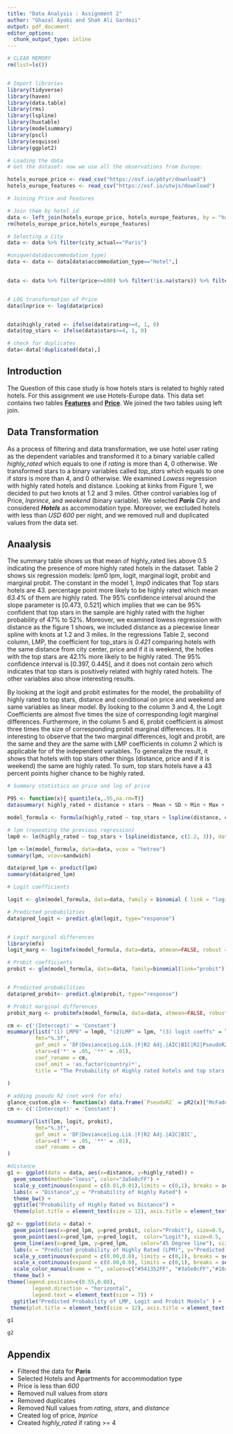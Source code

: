 ```yaml
---
title: "Data Analysis : Assignment 2"
author: "Ghazal Ayobi and Shah Ali Gardezi"
output: pdf_document
editor_options: 
  chunk_output_type: inline
---
```


```r
# CLEAR MEMORY
rm(list=ls())


# Import libraries
library(tidyverse)
library(haven)
library(data.table)
library(rms)
library(lspline)
library(huxtable)
library(modelsummary)
library(pscl)
library(esquisse)
library(ggplot2)


```


```r
# Loading the data
# Get the dataset: now we use all the observations from Europe:

hotels_europe_price <- read_csv("https://osf.io/p6tyr/download")
hotels_europe_features <- read_csv("https://osf.io/utwjs/download")
```

```r
# Joining Price and Features

# Join them by hotel_id
data <- left_join(hotels_europe_price, hotels_europe_features, by = "hotel_id")
rm(hotels_europe_price,hotels_europe_features)
```


```r
# Selecting a City
data <- data %>% filter(city_actual=="Paris")

#unique(data$accommodation_type)
data <- data <- data[data$accommodation_type=="Hotel",]
 

data <- data %>% filter(price<=600) %>% filter(!is.na(stars)) %>% filter(!is.na(distance)) %>% filter(!is.na(rating))


# LOG transformation of Price
data$lnprice <- log(data$price)


data$highly_rated <- ifelse(data$rating>=4, 1, 0)
data$top_stars <- ifelse(data$stars>=4, 1, 0)

# check for duplicates
data<-data[!duplicated(data),]
```

## Introduction

The Question of this case study is how hotels stars is related to highly rated hotels. For this assignment we use Hotels-Europe data. This data set contains two tables [**Features**](https://osf.io/utwjs/download) and [**Price**](https://osf.io/p6tyr/download). We joined the two tables using left join. 

## Data Transformation

As a process of filtering and data transformation, we use hotel user rating as the dependent variables and transformed it to a binary variable called _highly_rated_ which equals to one if _rating_ is more than 4, 0 otherwise. We transformed stars to a binary variables called _top_stars_ which equals to one if _stars_ is more than 4, and 0 otherwise. We examined _Lowess_ regression with highly rated hotels and distance. Looking at kinks from Figure 1, we decided to put two knots at 1.2 and 3 miles. Other control variables log of Price, _lnprince_, and _weekend_ (binary variable). We selected _**Paris**_ City and considered _**Hotels**_ as accommodation type. Moreover, we excluded hotels with less than _USD 600_ per night, and we removed null and duplicated values from the data set. 

## Anaalysis

The summary table shows us that mean of highly_rated lies above 0.5 indicating the presence of more highly rated hotels in the dataset. Table 2 shows six regression models: lpm0 lpm, logit, marginal logit, probit and marginal probit. The constant in the model 1, _lmp0_ indicates that Top stars hotels are 43. percentage point more likely to be highly rated which mean _63.4%_ of them are highly rated. The 95% confidence interval around the slope parameter is [0.473, 0.521] which implies that we can be 95% confident that top stars in the sample are highly rated with the higher probability of 47% to 52%. 
Moreover, we examined lowess regression with distance as the figure 1 shows, we included distance as a piecewise linear spline with knots at 1.2 and 3 miles. In the regressions Table 2, second column, LMP, the coefficient for top_stars is _0.421_ comparing hotels with the same distance from city center, price and if it is weekend, the hotles with the top stars are 42.1% more likely to be highly rated. The 95% confidence interval is [0.397, 0.445], and it does not contain zero which indicates that top stars is positively related with highly rated hotels.
The other variables also show interesting results. 

By looking at the logit and probit estimates for the model, the probability of highly rated to top stars, distance and conditional on price and weekend are same variables as linear model. By looking to the column 3 and 4, the Logit Coefficients are almost five times the size of corresponding logit marginal differences. Furthermore, in the column 5 and 6, probit coefficient is almost three times the size of corresponding probit marginal differences. It is interesting to observe that the two marginal differences, logit and probit, are the same and they are the same with LMP coefficients in column 2 which is applicable for of the independent variables. To generalize the result, it shows that hotels with top stars other things (distance, price and if it is weekend) the same are highly rated. To sum, top stars hotels have a 43 percent points higher chance to be highly rated.  

```r

# Summary statistics on price and log of price

P95 <- function(x){ quantile(x,.95,na.rm=T)}
datasummary( highly_rated + distance + stars ~ Mean + SD + Min + Max + Median + P95 + N , data = data, title = "Summary Statistics" )


```



```r
model_formula <- formula(highly_rated ~ top_stars + lspline(distance, c(1.2, 3)) + lnprice + weekend )
```


```r

# lpm (repeating the previous regression)
lmp0 <- lm(highly_rated ~ top_stars + lspline(distance, c(1.2, 3)), data=data)

lpm <-lm(model_formula, data=data, vcov = "hetreo")
summary(lpm, vcov=sandwich)

data$pred_lpm <- predict(lpm)
summary(data$pred_lpm)

```


```r
# Logit coefficients

logit <- glm(model_formula, data=data, family = binomial ( link = "logit"))

# Predicted probabilities 
data$pred_logit <- predict.glm(logit, type="response")


# Logit marginal differences
library(mfx)
logit_marg <- logitmfx(model_formula, data=data, atmean=FALSE, robust = T)

```


```r

# Probit coefficients
probit <- glm(model_formula, data=data, family=binomial(link="probit"))


# Predicted probabilities 
data$pred_probit<- predict.glm(probit, type="response") 

# Probit marginal differences
probit_marg <- probitmfx(model_formula, data=data, atmean=FALSE, robust = T)

```



```r
cm <- c('(Intercept)' = 'Constant')
msummary(list("(1) LMP0" = lmp0, "(2)LMP" = lpm, "(3) logit coeffs" = logit, "(4) logit Marg" = logit_marg, "(5) Probit" = probit, "(6) Probit Marg" = probit_marg),
         fmt="%.3f",
         gof_omit = 'DF|Deviance|Log.Lik.|F|R2 Adj.|AIC|BIC|R2|PseudoR2',
         stars=c('*' = .05, '**' = .01),
         coef_rename = cm,
         coef_omit = 'as.factor(country)*',
         title = "The Probability of Highly rated hotels and top stars - LMP, Logit, and Probit models"
         
)
```



```r
# adding pseudo R2 (not work for mfx)
glance_custom.glm <- function(x) data.frame(`PseudoR2` = pR2(x)["McFadden"])
cm <- c('(Intercept)' = 'Constant')

msummary(list(lpm, logit, probit),
         fmt="%.3f",
         gof_omit = 'DF|Deviance|Log.Lik.|F|R2 Adj.|AIC|BIC',
         stars=c('*' = .05, '**' = .01),
         coef_rename = cm
)
```



```r

#distance
g1 <- ggplot(data = data, aes(x=distance, y=highly_rated)) +
  geom_smooth(method="loess", color="3a5e8cFF") +
  scale_y_continuous(expand = c(0.01,0.01),limits = c(0,1), breaks = seq(0,1,0.2), labels = scales::percent) +
  labs(x = "Distance",y = "Probability of Highly Rated") +
  theme_bw() +
  ggtitle("Probability of Highly Rated vs Distance") +
  theme(plot.title = element_text(size = 12), axis.title = element_text(size=8) )

```



```r
g2 <- ggplot(data = data) +
  geom_point(aes(x=pred_lpm, y=pred_probit, color="Probit"), size=0.5,  shape=16) +
  geom_point(aes(x=pred_lpm, y=pred_logit,  color="Logit"), size=0.5,  shape=16) +
  geom_line(aes(x=pred_lpm, y=pred_lpm,    color="45 Degree line"), size=0.5) +
  labs(x = "Predicted probability of Highly Rated (LPM)", y="Predicted probability")+
  scale_y_continuous(expand = c(0.00,0.0), limits = c(0,1), breaks = seq(0,1,0.2)) +
  scale_x_continuous(expand = c(0.00,0.0), limits = c(0,1), breaks = seq(0,1,0.2)) +
  scale_color_manual(name = "", values=c("#541352FF", "#3a5e8cFF","#10a53dFF")) +
  theme_bw() +
theme(legend.position=c(0.55,0.08),
        legend.direction = "horizontal",
        legend.text = element_text(size = 7)) + 
  ggtitle("Predicted Probability of LMP, Logit and Probit Models" ) +
 theme(plot.title = element_text(size = 12), axis.title = element_text(size=8) )  

```



```r
g1

g2
```


## Appendix

- Filtered the data for **Paris**
- Selected Hotels and Apartments for accommodation type
- Price is less than _*600*_
- Removed null values from _stars_
- Removed duplicates
- Removed Null values from _rating_, _stars_, and _distance_
- Created log of price, _lnprice_
- Created _highly_rated_ if rating >= 4

